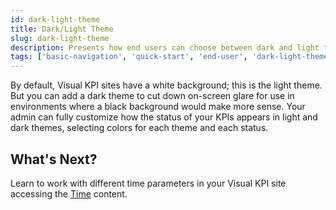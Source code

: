 ```yaml
---
id: dark-light-theme
title: Dark/Light Theme
slug: dark-light-theme
description: Presents how end users can choose between dark and light themes in Transpara's Visual KPIs software.
tags: ['basic-navigation', 'quick-start', 'end-user', 'dark-light-theme', 'background']
---
```



By default, Visual KPI sites have a white background; this is the light theme. But you can add a dark theme to cut down on-screen glare for use in environments where a black background would make more sense. Your admin can fully customize how the status of your KPIs appears in light and dark themes, selecting colors for each theme and each status.

<StylizedImage
  imgURL="/img/docs/end-user/basic-navigation/dark-light-theme/basicnavigation-lightdarktheme.gif"
  alt="Dark/Light Theme example"
/>

## What's Next? 

Learn to work with different time parameters in your Visual KPI site accessing the [Time](/docs/end-user/basic-navigation/time) content.
